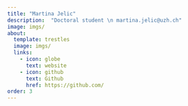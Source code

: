 ```yaml
---
title: "Martina Jelic"
description:  "Doctoral student \n martina.jelic@uzh.ch"
image: imgs/
about:
  template: trestles
  image: imgs/
  links:
    - icon: globe
      text: website
    - icon: github
      text: Github
      href: https://github.com/
order: 3
---
```

